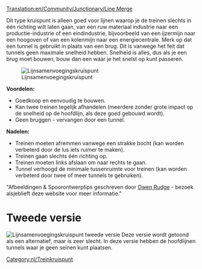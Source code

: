 [[Translation:en/Community/Junctionary/Line Merge]]
{{nl/Kruispuntenmenu}}

Dit type kruispunt is alleen goed voor lijnen waarop je de treinen slechts in één richting wilt laten gaan, van een ruw materiaal industrie naar een productie-industrie of een eindindustrie, bijvoorbeeld van een ijzermijn naar een hoogoven of van een kolenmijn naar een energiecentrale. Merk op dat een tunnel is gebruikt in plaats van een brug. Dit is vanwege het feit dat tunnels geen maximale snelheid hebben. Snelheid is alles, dus als je een brug moet bouwen, bouw dan een waar je het snelst op kunt passeren.

[[File:en/3way trackmerge.png|none|frame|Lijnsamenvoegingskruispunt]]

'''Voordelen:'''

*Goedkoop en eenvoudig te bouwen.
*Kan twee treinen tegelijk afhandelen (meerdere zonder grote impact op de snelheid op de hoofdlijn, als deze goed gebouwd wordt).
*Geen bruggen - vervangen door een tunnel.


'''Nadelen:'''

*Treinen moeten afremmen vanwege een strakke bocht (kan worden verbeterd door de lus iets ruimer te maken).
*Treinen gaan slechts één richting op.
*Treinen moeten links afslaan om naar rechts te gaan.
*Tunnel verhoogd de minimale tussenruimte voor treinen (kan worden verbeterd door twee of meer tunnels te gebruiken).


"Afbeeldingen & Spoorontwerptips geschreven door [http://www.owenrudge.net/TT/ Owen Rudge] - bezoek alsjeblieft deze website voor meer informatie."

=Tweede versie=
[[File:en/3way trackmerge2.png|none|frame|Lijnsamenvoegingskruispunt tweede versie]]
Deze versie wordt getoond als een alternatief, maar is zeer slecht. In deze versie hebben de hoofdlijnen tunnels waar je geen seinen kunt plaatsen.

[[Category:nl/Treinkruispunt]]